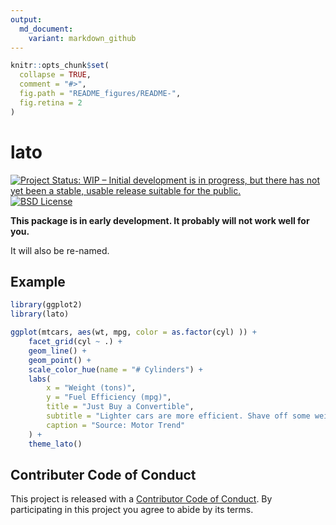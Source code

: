 ```yaml
---
output:
  md_document:
    variant: markdown_github
---
```


<!-- README.md is generated from README.Rmd. Please edit that file -->

```r
knitr::opts_chunk$set(
  collapse = TRUE,
  comment = "#>",
  fig.path = "README_figures/README-",
  fig.retina = 2
)
```

# lato

[![Project Status: WIP – Initial development is in progress, but there has not yet been a stable, usable release suitable for the public.](http://www.repostatus.org/badges/latest/wip.svg)](http://www.repostatus.org/#wip)
[![BSD License](https://img.shields.io/badge/license-MIT-brightgreen.svg)](https://opensource.org/licenses/MIT)

**This package is in early development. It probably will not work well for you.**

It will also be re-named.


## Example

```r
library(ggplot2)
library(lato)

ggplot(mtcars, aes(wt, mpg, color = as.factor(cyl) )) +
    facet_grid(cyl ~ .) +
    geom_line() +
    geom_point() +
    scale_color_hue(name = "# Cylinders") +
    labs(
        x = "Weight (tons)",
        y = "Fuel Efficiency (mpg)",
        title = "Just Buy a Convertible",
        subtitle = "Lighter cars are more efficient. Shave off some weight by\nditching the roof, and drive your savings to the bank!",
        caption = "Source: Motor Trend"
    ) +
    theme_lato()
```

## Contributer Code of Conduct

This project is released with a [Contributor Code of Conduct](CONDUCT.md). By participating in this project you agree to abide by its terms.

